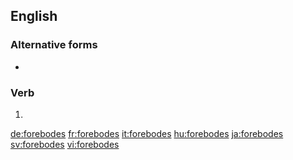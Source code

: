 ==English==

===Alternative forms===
* {{l|en|forbodes}} {{qualifier|much less commonly used}}

===Verb===
{{head|en|verb form}}

# {{en-third-person singular of|forebode}}

[[de:forebodes]]
[[fr:forebodes]]
[[it:forebodes]]
[[hu:forebodes]]
[[ja:forebodes]]
[[sv:forebodes]]
[[vi:forebodes]]